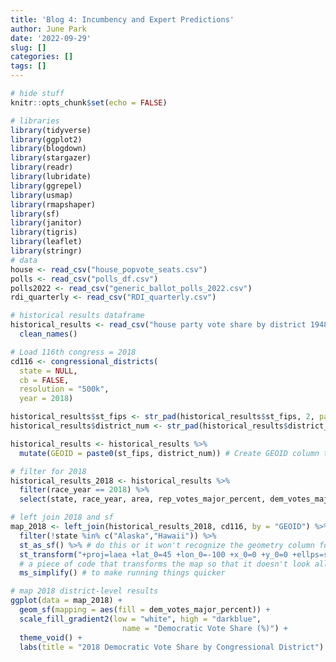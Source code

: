 ```yaml
---
title: 'Blog 4: Incumbency and Expert Predictions'
author: June Park
date: '2022-09-29'
slug: []
categories: []
tags: []
---
```


```r
# hide stuff
knitr::opts_chunk$set(echo = FALSE)

# libraries
library(tidyverse)
library(ggplot2)
library(blogdown)
library(stargazer)
library(readr)
library(lubridate)
library(ggrepel)
library(usmap)
library(rmapshaper)
library(sf)
library(janitor)
library(tigris)
library(leaflet)
library(stringr)
# data
house <- read_csv("house_popvote_seats.csv")
polls <- read_csv("polls_df.csv")
polls2022 <- read_csv("generic_ballot_polls_2022.csv")
rdi_quarterly <- read_csv("RDI_quarterly.csv")
```

```r
# historical results dataframe
historical_results <- read_csv("house party vote share by district 1948-2020.csv") %>% 
  clean_names()

# Load 116th congress = 2018
cd116 <- congressional_districts(
  state = NULL,
  cb = FALSE,
  resolution = "500k",
  year = 2018)

historical_results$st_fips <- str_pad(historical_results$st_fips, 2, pad = "0") # add 0 in front of st_fips
historical_results$district_num <- str_pad(historical_results$district_num, 2, pad = "0") # add 0 in front of district_num

historical_results <- historical_results %>% 
  mutate(GEOID = paste0(st_fips, district_num)) # Create GEOID column to match with cd116 dataframe

# filter for 2018
historical_results_2018 <- historical_results %>% 
  filter(race_year == 2018) %>% 
  select(state, race_year, area, rep_votes_major_percent, dem_votes_major_percent, GEOID)

# left join 2018 and sf
map_2018 <- left_join(historical_results_2018, cd116, by = "GEOID") %>% 
  filter(!state %in% c("Alaska","Hawaii")) %>% 
  st_as_sf() %>% # do this or it won't recognize the geometry column for whatever reason
  st_transform("+proj=laea +lat_0=45 +lon_0=-100 +x_0=0 +y_0=0 +ellps=sphere +units=m +no_defs") %>% 
  # a piece of code that transforms the map so that it doesn't look all stretched out
  ms_simplify() # to make running things quicker

# map 2018 district-level results
ggplot(data = map_2018) +
  geom_sf(mapping = aes(fill = dem_votes_major_percent)) +
  scale_fill_gradient2(low = "white", high = "darkblue", 
                         name = "Democratic Vote Share (%)") +
  theme_void() +
  labs(title = "2018 Democratic Vote Share by Congressional District")
```

